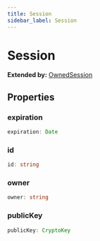 ```yaml
---
title: Session
sidebar_label: Session
---
```


# Session

**Extended by:** [OwnedSession](/api/interfaces/ownedsession)

## Properties

### expiration

```typescript
expiration: Date
```

### id

```typescript
id: string
```

### owner

```typescript
owner: string
```

### publicKey

```typescript
publicKey: CryptoKey
```

